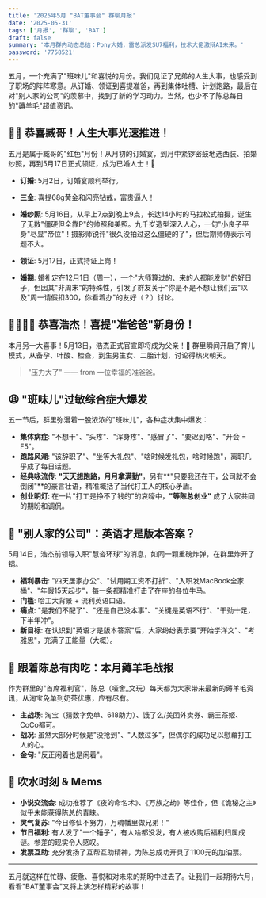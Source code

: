 ```yaml
---
title: '2025年5月 "BAT董事会" 群聊月报'
date: '2025-05-31'
tags: ['月报', '群聊', 'BAT']
draft: false
summary: '本月群内动态总结：Pony大婚，雷总派发SU7福利，技术大佬激辩AI未来。'
password: '7758521'
---
```



五月，一个充满了"班味儿"和喜悦的月份。我们见证了兄弟的人生大事，也感受到了职场的阵阵寒意。从订婚、领证到喜提准爸，再到集体吐槽、计划跑路，最后在对"别人家的公司"的羡慕中，找到了新的学习动力。当然，也少不了陈总每日的"薅羊毛"超值资讯。

<MonthlyReportCard />

## 🤵‍♂️ 恭喜臧哥！人生大事光速推进！

五月是属于臧哥的"红色"月份！从月初的订婚宴，到月中紧锣密鼓地选西装、拍婚纱照，再到5月17日正式领证，成为已婚人士！🎉

- **订婚**: 5月2日，订婚宴顺利举行。
- **三金**: 喜提68g黄金和闪亮钻戒，富贵逼人！
- **婚纱照**: 5月16日，从早上7点到晚上9点，长达14小时的马拉松式拍摄，诞生了无数"僵硬但全靠P"的帅照和美照。九千岁造型深入人心，一句"小良子平身"尽显"帝位"！摄影师锐评"很久没拍过这么僵硬的了"，但后期师傅表示问题不大。
- **领证**: 5月17日，正式持证上岗！

- **婚期**: 婚礼定在12月1日（周一），一个"大师算过的、来的人都能发财"的好日子，但因其"非周末"的特殊性，引发了群友关于"你是不是不想让我们去"以及"周一请假扣300，你看着办"的友好（？）讨论。

## 👨‍👩‍👧‍👦 恭喜浩杰！喜提"准爸爸"新身份！

本月另一大喜事！5月13日，浩杰正式官宣即将成为父亲！👶 群里瞬间开启了育儿模式，从备孕、叶酸、检查，到生男生女、二胎计划，讨论得热火朝天。

> "压力大了" —— from 一位幸福的准爸爸。

## 😫 "班味儿"过敏综合症大爆发

五一节后，群里弥漫着一股浓浓的"班味儿"，各种症状集中爆发：

- **集体病症**: "不想干"、"头疼"、"浑身疼"、"感冒了"、"要迟到咯"、"开会 = F5"。
- **跑路风潮**: "该辞职了"、"坐等大礼包"、"啥时候发礼包，啥时候跑"，离职几乎成了每日话题。
- **经典咏流传**: **"天天想跑路，月月拿满勤"**，另有**"只要我还在干，公司就不会倒闭"**的豪言壮语，精准概括了当代打工人的核心矛盾。
- **创业明灯**: 在一片"打工是挣不了钱的"的哀嚎中，**"等陈总创业"** 成了大家共同的期盼和调侃。

## 🚀 "别人家的公司"：英语才是版本答案？

5月14日，浩杰前领导入职"慧咨环球"的消息，如同一颗重磅炸弹，在群里炸开了锅。

- **福利暴击**: "四天居家办公"、"试用期工资不打折"、"入职发MacBook全家桶"、"年假15天起步"，每一条都精准打击了在座的各位牛马。
- **门槛**: 哈工大背景 + 流利英语口语。
- **痛点**: "是我们不配了"、"还是自己没本事"、"关键是英语不行"、"干劲十足，下半年冲"。
- **新目标**: 在认识到"英语才是版本答案"后，大家纷纷表示要"开始学洋文"、"考雅思"，充满了正能量（大概）。

## 🐑 跟着陈总有肉吃：本月薅羊毛战报

作为群里的"首席福利官"，陈总（哑舍_文玩）每天都为大家带来最新的薅羊毛资讯，从淘宝免单到奶茶优惠，应有尽有。

- **主战场**: 淘宝（猜数字免单、618助力）、饿了么/美团外卖券、霸王茶姬、CoCo都可。
- **战况**: 虽然大部分时候是"没抢到"、"人数过多"，但偶尔的成功足以慰藉打工人的心。
- **金句**: "反正闲着也是闲着"。

## 🌊 吹水时刻 & Mems

- **小说交流会**: 成功推荐了《夜的命名术》、《万族之劫》等佳作，但《诡秘之主》似乎未能获得陈总的青睐。
- **灵气复苏**: "今日修仙不努力，万魂幡里做兄弟！"
- **节日福利**: 有人发了"一个锤子"，有人啥都没发，有人被收购后福利归属成谜。参差的现实令人感叹。
- **发票互助**: 充分发扬了互帮互助精神，为陈总成功开具了1100元的加油票。

---

五月就这样在忙碌、疲惫、喜悦和对未来的期盼中过去了。让我们一起期待六月，看看"BAT董事会"又将上演怎样精彩的故事！